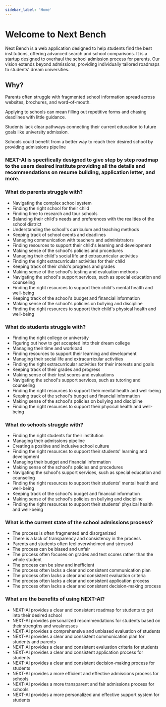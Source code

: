 ```yaml
---
sidebar_label: 'Home'
---
```


# <h1> Welcome to Next Bench </h1>

Next Bench is a web application designed to help students find the best institutions, offering advanced search and school comparisons. It is a startup designed to overhaul the school admission process for parents. Our vision extends beyond admissions, providing individually tailored roadmaps to students' dream universities.

## <h2> Why? </h2>

Parents often struggle with fragmented school information spread across websites, brochures, and word-of-mouth.

Applying to schools can mean filling out repetitive forms and chasing deadlines with little guidance.

Students lack clear pathways connecting their current education to future goals like university admission.

Schools could benefit from a better way to reach their desired school by providing admissions pipeline

### <h3> NEXT-AI is specifically designed to give step by step roadmap to the users desired institute providing all the details and recommendations on resume building, application letter, and more. </h3>

### <h3> What do parents struggle with? </h3>

* Navigating the complex school system
* Finding the right school for their child
* Finding time to research and tour schools
* Balancing their child's needs and preferences with the realities of the school district
* Understanding the school's curriculum and teaching methods
* Keeping track of school events and deadlines
* Managing communication with teachers and administrators
* Finding resources to support their child's learning and development
* Making sense of the school's policies and procedures
* Managing their child's social life and extracurricular activities
* Finding the right extracurricular activities for their child
* Keeping track of their child's progress and grades
* Making sense of the school's testing and evaluation methods
* Navigating the school's support services, such as special education and counseling
* Finding the right resources to support their child's mental health and well-being
* Keeping track of the school's budget and financial information
* Making sense of the school's policies on bullying and discipline
* Finding the right resources to support their child's physical health and well-being

### <h3> What do students struggle with? </h3>

* Finding the right college or university
* Figuring out how to get accepted into their dream college
* Managing their time and workload
* Finding resources to support their learning and development
* Managing their social life and extracurricular activities
* Finding the right extracurricular activities for their interests and goals
* Keeping track of their grades and progress
* Making sense of their test scores and evaluations
* Navigating the school's support services, such as tutoring and counseling
* Finding the right resources to support their mental health and well-being
* Keeping track of the school's budget and financial information
* Making sense of the school's policies on bullying and discipline
* Finding the right resources to support their physical health and well-being

### <h3> What do schools struggle with? </h3>

* Finding the right students for their institution
* Managing their admissions pipeline
* Creating a positive and inclusive school culture
* Finding the right resources to support their students' learning and development
* Managing their budget and financial information
* Making sense of the school's policies and procedures
* Navigating the school's support services, such as special education and counseling
* Finding the right resources to support their students' mental health and well-being
* Keeping track of the school's budget and financial information
* Making sense of the school's policies on bullying and discipline
* Finding the right resources to support their students' physical health and well-being

### <h3> What is the current state of the school admissions process? </h3>

* The process is often fragmented and disorganized
* There is a lack of transparency and consistency in the process
* Parents and students often feel overwhelmed and stressed
* The process can be biased and unfair
* The process often focuses on grades and test scores rather than the whole student
* The process can be slow and inefficient
* The process often lacks a clear and consistent communication plan
* The process often lacks a clear and consistent evaluation criteria
* The process often lacks a clear and consistent application process
* The process often lacks a clear and consistent decision-making process

### <h3> What are the benefits of using NEXT-AI? </h3>

* NEXT-AI provides a clear and consistent roadmap for students to get into their desired school
* NEXT-AI provides personalized recommendations for students based on their strengths and weaknesses
* NEXT-AI provides a comprehensive and unbiased evaluation of students
* NEXT-AI provides a clear and consistent communication plan for students and parents
* NEXT-AI provides a clear and consistent evaluation criteria for students
* NEXT-AI provides a clear and consistent application process for students
* NEXT-AI provides a clear and consistent decision-making process for students
* NEXT-AI provides a more efficient and effective admissions process for schools
* NEXT-AI provides a more transparent and fair admissions process for schools
* NEXT-AI provides a more personalized and effective support system for students
